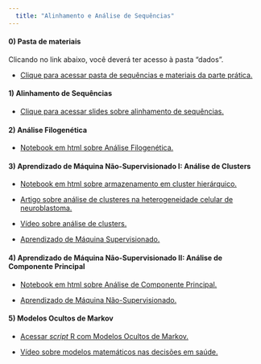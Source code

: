 ```yaml
---
  title: "Alinhamento e Análise de Sequências"
---
```


#### 0) Pasta de materiais

Clicando no link abaixo, você deverá ter acesso à pasta "dados".

* [Clique para acessar pasta de sequências e materiais da parte prática.](https://drive.google.com/drive/folders/1nPnY3Z5AT9pykmtsfNDglcGgCIHWCcLm?usp=share_link)

#### 1) Alinhamento de Sequências

* [Clique para acessar slides sobre alinhamento de sequências.](htmls/02-02-sequence-alignments-04-01-2025.html)

#### 2) Análise Filogenética

* [Notebook em html sobre Análise Filogenética.](htmls/07-Phylogenetic-Analyisis_0.html)

#### 3) Aprendizado de Máquina Não-Supervisionado I: Análise de Clusters

* [Notebook em html sobre armazenamento em cluster hierárquico.](htmls/06-Hierarchical-Clustering.html)

* [Artigo sobre análise de clusteres na heterogeneidade celular de neuroblastoma.](pdfs/van_Groningen_2017.pdf)

* [Vídeo sobre análise de clusters.](https://www.youtube.com/watch?v=7xHsRkOdVwo)

* [Aprendizado de Máquina Supervisionado.](https://www.ibm.com/br-pt/topics/supervised-learning)

#### 4) Aprendizado de Máquina Não-Supervisionado II: Análise de Componente Principal

* [Notebook em html sobre Análise de Componente Principal.](htmls/06-PCA.html)

* [Aprendizado de Máquina Não-Supervisionado.](https://www.ibm.com/br-pt/topics/unsupervised-learning)

#### 5) Modelos Ocultos de Markov

* [Acessar *script* R com Modelos Ocultos de Markov.](htmls/hmm.html)

* [Vídeo sobre modelos matemáticos nas decisões em saúde.](https://www.youtube.com/watch?v=6CYZjLJPK1A)
